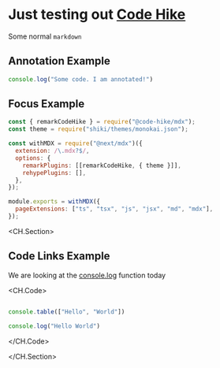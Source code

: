 # Just testing out [Code Hike](https://codehike.org/)

Some normal `markdown`

## Annotation Example
```js index.js box=1[25:39]
console.log("Some code. I am annotated!")
```

## Focus Example
```js next.config.js focus=1:2,7
const { remarkCodeHike } = require("@code-hike/mdx");
const theme = require("shiki/themes/monokai.json");

const withMDX = require("@next/mdx")({
  extension: /\.mdx?$/,
  options: {
    remarkPlugins: [[remarkCodeHike, { theme }]],
    rehypePlugins: [],
  },
});

module.exports = withMDX({
  pageExtensions: ["ts", "tsx", "js", "jsx", "md", "mdx"],
});
```

<CH.Section>


## Code Links Example


We are looking at the [console.log](focus://console.js#2) function today


<CH.Code>

```js console.js

console.table(["Hello", "World"])

console.log("Hello World")

```

</CH.Code>


</CH.Section>
